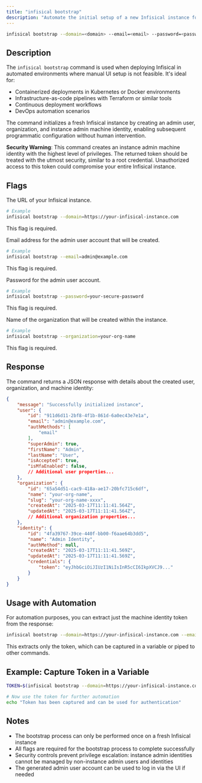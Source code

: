 ```yaml
---
title: "infisical bootstrap"
description: "Automate the initial setup of a new Infisical instance for headless deployment and infrastructure-as-code workflows"
---
```


```bash
infisical bootstrap --domain=<domain> --email=<email> --password=<password> --organization=<organization>
```

## Description

The `infisical bootstrap` command is used when deploying Infisical in automated environments where manual UI setup is not feasible. It's ideal for:

- Containerized deployments in Kubernetes or Docker environments
- Infrastructure-as-code pipelines with Terraform or similar tools
- Continuous deployment workflows
- DevOps automation scenarios

The command initializes a fresh Infisical instance by creating an admin user, organization, and instance admin machine identity, enabling subsequent programmatic configuration without human intervention.

**Security Warning**: This command creates an instance admin machine identity with the highest level of privileges. The returned token should be treated with the utmost security, similar to a root credential. Unauthorized access to this token could compromise your entire Infisical instance.

## Flags

<Accordion title="--domain" defaultOpen="true">
  The URL of your Infisical instance.

  ```bash
  # Example
  infisical bootstrap --domain=https://your-infisical-instance.com
  ```

  This flag is required.
</Accordion>

<Accordion title="--email">
  Email address for the admin user account that will be created.

  ```bash
  # Example
  infisical bootstrap --email=admin@example.com
  ```

  This flag is required.
</Accordion>

<Accordion title="--password">
  Password for the admin user account.

  ```bash
  # Example
  infisical bootstrap --password=your-secure-password
  ```

  This flag is required.
</Accordion>

<Accordion title="--organization">
  Name of the organization that will be created within the instance.

  ```bash
  # Example
  infisical bootstrap --organization=your-org-name
  ```

  This flag is required.
</Accordion>

## Response

The command returns a JSON response with details about the created user, organization, and machine identity:

```json
{
    "message": "Successfully initialized instance",
    "user": {
        "id": "911d6d11-2bf8-4f1b-861d-6a0ec43e7e1a",
        "email": "admin@example.com",
        "authMethods": [
            "email"
        ],
        "superAdmin": true,
        "firstName": "Admin",
        "lastName": "User",
        "isAccepted": true,
        "isMfaEnabled": false,
        // Additional user properties...
    },
    "organization": {
        "id": "65a54d51-cac9-418a-ae17-20bfc715c6df",
        "name": "your-org-name",
        "slug": "your-org-name-xxxx",
        "createdAt": "2025-03-17T11:11:41.564Z",
        "updatedAt": "2025-03-17T11:11:41.564Z",
        // Additional organization properties...
    },
    "identity": {
        "id": "4fa39767-39ce-440f-bb00-f6aae64b3dd5",
        "name": "Admin Identity",
        "authMethod": null,
        "createdAt": "2025-03-17T11:11:41.569Z",
        "updatedAt": "2025-03-17T11:11:41.569Z",
        "credentials": {
            "token": "eyJhbGciOiJIUzI1NiIsInR5cCI6IkpXVCJ9..."
        }
    }
}
```

## Usage with Automation

For automation purposes, you can extract just the machine identity token from the response:

```bash
infisical bootstrap --domain=https://your-infisical-instance.com --email=admin@example.com --password=your-secure-password --organization=your-org-name | jq ".identity.credentials.token"
```

This extracts only the token, which can be captured in a variable or piped to other commands.

## Example: Capture Token in a Variable

```bash
TOKEN=$(infisical bootstrap --domain=https://your-infisical-instance.com --email=admin@example.com --password=your-secure-password --organization=your-org-name | jq -r ".identity.credentials.token")

# Now use the token for further automation
echo "Token has been captured and can be used for authentication"
```

## Notes

- The bootstrap process can only be performed once on a fresh Infisical instance
- All flags are required for the bootstrap process to complete successfully
- Security controls prevent privilege escalation: instance admin identities cannot be managed by non-instance admin users and identities
- The generated admin user account can be used to log in via the UI if needed